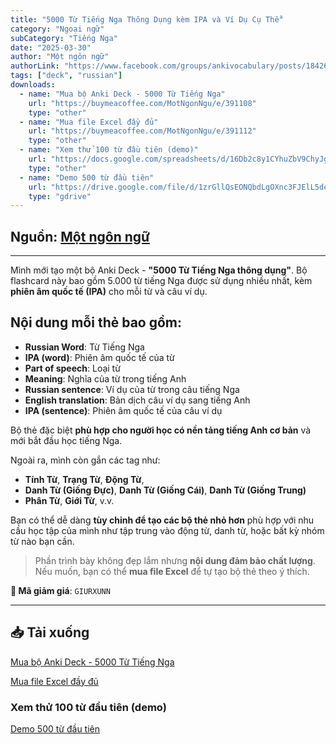 ```yaml
---
title: "5000 Từ Tiếng Nga Thông Dụng kèm IPA và Ví Dụ Cụ Thể"
category: "Ngoại ngữ"
subCategory: "Tiếng Nga"
date: "2025-03-30"
author: "Một ngôn ngữ"
authorLink: "https://www.facebook.com/groups/ankivocabulary/posts/1842645623161753/"
tags: ["deck", "russian"]
downloads:
  - name: "Mua bộ Anki Deck - 5000 Từ Tiếng Nga"
    url: "https://buymeacoffee.com/MotNgonNgu/e/391108"
    type: "other"
  - name: "Mua file Excel đầy đủ"
    url: "https://buymeacoffee.com/MotNgonNgu/e/391112"
    type: "other"
  - name: "Xem thử 100 từ đầu tiên (demo)"
    url: "https://docs.google.com/spreadsheets/d/16Db2c8y1CYhuZbV9ChyJgHKOKxzki6-n/edit?usp=sharing&ouid=107628589906418280509&rtpof=true&sd=true"
    type: "other"
  - name: "Demo 500 từ đầu tiên"
    url: "https://drive.google.com/file/d/1zrGllQsEONQbdLgOXnc3FJElL5dqk6GS/view?usp=sharing"
    type: "gdrive"
---
```



<YouTubeEmbed videoId="LFMeFBX359M" />

## Nguồn: [Một ngôn ngữ](https://www.facebook.com/groups/ankivocabulary/posts/1842645623161753/)

---

Mình mới tạo một bộ Anki Deck - **"5000 Từ Tiếng Nga thông dụng"**. Bộ flashcard này bao gồm 5.000 từ tiếng Nga được sử dụng nhiều nhất, kèm **phiên âm quốc tế (IPA)** cho mỗi từ và câu ví dụ.

## Nội dung mỗi thẻ bao gồm:

- **Russian Word**: Từ Tiếng Nga  
- **IPA (word)**: Phiên âm quốc tế của từ  
- **Part of speech**: Loại từ  
- **Meaning**: Nghĩa của từ trong tiếng Anh  
- **Russian sentence**: Ví dụ của từ trong câu tiếng Nga  
- **English translation**: Bản dịch câu ví dụ sang tiếng Anh  
- **IPA (sentence)**: Phiên âm quốc tế của câu ví dụ  

Bộ thẻ đặc biệt **phù hợp cho người học có nền tảng tiếng Anh cơ bản** và mới bắt đầu học tiếng Nga.

Ngoài ra, mình còn gắn các tag như:

- **Tính Từ**, **Trạng Từ**, **Động Từ**,  
- **Danh Từ (Giống Đực)**, **Danh Từ (Giống Cái)**, **Danh Từ (Giống Trung)**  
- **Phân Từ**, **Giới Từ**, v.v.

Bạn có thể dễ dàng **tùy chỉnh để tạo các bộ thẻ nhỏ hơn** phù hợp với nhu cầu học tập của mình như tập trung vào động từ, danh từ, hoặc bất kỳ nhóm từ nào bạn cần.

> Phần trình bày không đẹp lắm nhưng **nội dung đảm bảo chất lượng**.  
> Nếu muốn, bạn có thể **mua file Excel** để tự tạo bộ thẻ theo ý thích.

**🎁 Mã giảm giá**: `GIURXUNN`

---

## 📥 Tải xuống

[Mua bộ Anki Deck - 5000 Từ Tiếng Nga](https://buymeacoffee.com/MotNgonNgu/e/391108)

[Mua file Excel đầy đủ](https://buymeacoffee.com/MotNgonNgu/e/391112)

### Xem thử 100 từ đầu tiên (demo)


<PDFEmbed 
  src="https://docs.google.com/spreadsheets/d/16Db2c8y1CYhuZbV9ChyJgHKOKxzki6-n/export?format=pdf"
  title="Demo 100 từ tiếng Nga đầu tiên"
  description="Xem trước 100 từ đầu tiên trong bộ từ vựng tiếng Nga"
/>

[Demo 500 từ đầu tiên](https://drive.google.com/file/d/1zrGllQsEONQbdLgOXnc3FJElL5dqk6GS/view?usp=sharing)